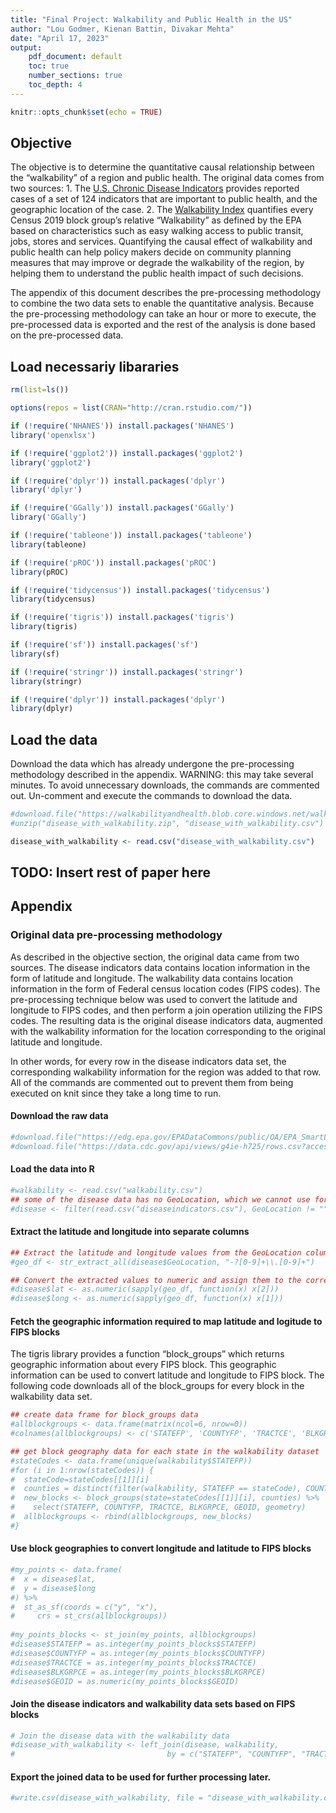 ```yaml
---
title: "Final Project: Walkability and Public Health in the US"
author: "Lou Godmer, Kienan Battin, Divakar Mehta"
date: "April 17, 2023"
output:
    pdf_document: default
    toc: true
    number_sections: true
    toc_depth: 4
---
```


```r
knitr::opts_chunk$set(echo = TRUE)
```
\tableofcontents 
\newpage


## Objective

The objective is to determine the quantitative causal relationship between the "walkability" of a region and public health. 
The original data comes from two sources:
1. The [U.S. Chronic Disease Indicators](https://chronicdata.cdc.gov/Chronic-Disease-Indicators/U-S-Chronic-Disease-Indicators-CDI-/g4ie-h725) provides reported cases of a set of 124 indicators that are important to public health, and the geographic location of the case. 
2. The [Walkability Index](https://catalog.data.gov/dataset/walkability-index) quantifies every Census 2019 block group's relative "Walkability" as defined by the EPA based on characteristics such as easy walking access to public transit, jobs, stores and services. 
Quantifying the causal effect of walkability and public health can help policy makers decide on community planning measures that may improve or degrade the walkability of the region, by helping them to understand the public health impact of such decisions.

The appendix of this document describes the pre-processing methodology to combine the two data sets to enable the quantitative analysis. Because the pre-processing methodology can take an hour or more to execute, the pre-processed data is exported and the rest of the analysis is done based on the pre-processed data.

## Load necessariy libararies

```r

rm(list=ls())

options(repos = list(CRAN="http://cran.rstudio.com/"))

if (!require('NHANES')) install.packages('NHANES')
library('openxlsx')

if (!require('ggplot2')) install.packages('ggplot2')
library('ggplot2')

if (!require('dplyr')) install.packages('dplyr')
library('dplyr')

if (!require('GGally')) install.packages('GGally')
library('GGally')

if (!require('tableone')) install.packages('tableone')
library(tableone) 

if (!require('pROC')) install.packages('pROC')
library(pROC)

if (!require('tidycensus')) install.packages('tidycensus')
library(tidycensus)

if (!require('tigris')) install.packages('tigris')
library(tigris)

if (!require('sf')) install.packages('sf')
library(sf)

if (!require('stringr')) install.packages('stringr')
library(stringr)

if (!require('dplyr')) install.packages('dplyr')
library(dplyr)

```


## Load the data

Download the data which has already undergone the pre-processing methodology described in the appendix.
WARNING: this may take several minutes. To avoid unnecessary downloads, the commands are commented out. Un-comment and execute the commands to download the data.

```r
#download.file("https://walkabilityandhealth.blob.core.windows.net/walkabilityandhealth/disease_with_walkability.zip", destfile="disease_with_walkability.zip")
#unzip("disease_with_walkability.zip", "disease_with_walkability.csv")
```
```r

disease_with_walkability <- read.csv("disease_with_walkability.csv")

```


## TODO: Insert rest of paper here


## Appendix

### Original data pre-processing methodology

As described in the objective section, the original data came from two sources. The disease indicators data contains location information in the form of latitude and longitude. The walkability data contains location information in the form of Federal census location codes (FIPS codes). The pre-processing technique below was used to convert the latitude and longitude to FIPS codes, and then perform a join operation utilizing the FIPS codes. The resulting data is the original disease indicators data, augmented with the walkability information for the location corresponding to the original latitude and longitude. 

In other words, for every row in the disease indicators data set, the corresponding walkability information for the region was added to that row.
All of the commands are commented out to prevent them from being executed on knit since they take a long time to run.

#### Download the raw data

```r
#download.file("https://edg.epa.gov/EPADataCommons/public/OA/EPA_SmartLocationDatabase_V3_Jan_2021_Final.csv", destfile="walkability.csv")
#download.file("https://data.cdc.gov/api/views/g4ie-h725/rows.csv?accessType=DOWNLOAD", destfile="diseaseindicators.csv")
```

#### Load the data into R

```r
#walkability <- read.csv("walkability.csv")
## some of the disease data has no GeoLocation, which we cannot use for our analysis, so filter those out
#disease <- filter(read.csv("diseaseindicators.csv"), GeoLocation != "")
```

#### Extract the latitude and longitude into separate columns

```r

## Extract the latitude and longitude values from the GeoLocation column using str_extract_all()
#geo_df <- str_extract_all(disease$GeoLocation, "-?[0-9]+\\.[0-9]+")

## Convert the extracted values to numeric and assign them to the corresponding latitude and longitude columns
#disease$lat <- as.numeric(sapply(geo_df, function(x) x[2]))
#disease$long <- as.numeric(sapply(geo_df, function(x) x[1]))

```

#### Fetch the geographic information required to map latitude and logitude to FIPS blocks

The tigris library provides a function "block_groups" which returns geographic information about every FIPS block. This geographic information can be used to convert latitude and longitude to FIPS block. The following code downloads all of the block_groups for every block in the walkability data set.

``` r

## create data frame for block_groups data
#allblockgroups <- data.frame(matrix(ncol=6, nrow=0))
#colnames(allblockgroups) <- c('STATEFP', 'COUNTYFP', 'TRACTCE', 'BLKGRPCE', 'GEOID', 'geometry')

## get block geography data for each state in the walkability dataset
#stateCodes <- data.frame(unique(walkability$STATEFP))
#for (i in 1:nrow(stateCodes)) {
#  stateCode=stateCodes[[1]][i]
#  counties = distinct(filter(walkability, STATEFP == stateCode), COUNTYFP)$COUNTYFP
#  new_blocks <- block_groups(state=stateCodes[[1]][i], counties) %>%
#    select(STATEFP, COUNTYFP, TRACTCE, BLKGRPCE, GEOID, geometry)
#  allblockgroups <- rbind(allblockgroups, new_blocks)
#}

```

#### Use block geographies to convert longitude and latitude to FIPS blocks

``` r

#my_points <- data.frame(
#  x = disease$lat,
#  y = disease$long
#) %>%
#  st_as_sf(coords = c("y", "x"),
#     crs = st_crs(allblockgroups))
  
#my_points_blocks <- st_join(my_points, allblockgroups)
#disease$STATEFP = as.integer(my_points_blocks$STATEFP)
#disease$COUNTYFP = as.integer(my_points_blocks$COUNTYFP)
#disease$TRACTCE = as.integer(my_points_blocks$TRACTCE)
#disease$BLKGRPCE = as.integer(my_points_blocks$BLKGRPCE)
#disease$GEOID = as.numeric(my_points_blocks$GEOID)

```

#### Join the disease indicators and walkability data sets based on FIPS blocks

``` r

# Join the disease data with the walkability data
#disease_with_walkability <- left_join(disease, walkability, 
#                                  by = c("STATEFP", "COUNTYFP", "TRACTCE", "BLKGRPCE"))

```

#### Export the joined data to be used for further processing later.

``` r
#write.csv(disease_with_walkability, file = "disease_with_walkability.csv")
```
